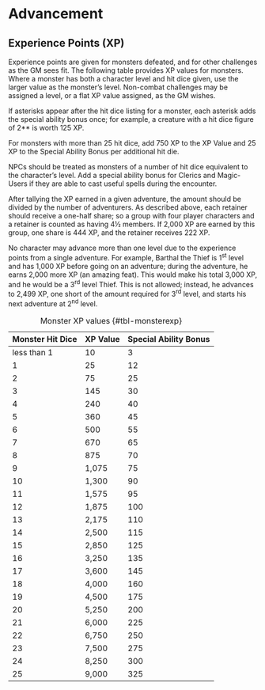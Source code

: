 # Advancement

## Experience Points (XP)

Experience points are given for monsters defeated, and for other challenges as the GM sees fit. The following table provides XP values for monsters. Where a monster has both a character level and hit dice given, use the larger value as the monster's level. Non-combat challenges may be assigned a level, or a flat XP value assigned, as the GM wishes.

If asterisks appear after the hit dice listing for a monster, each asterisk adds the special ability bonus once; for example, a creature with a hit dice figure of 2** is worth 125 XP.

For monsters with more than 25 hit dice, add 750 XP to the XP Value and 25 XP to the Special Ability Bonus per additional hit die.

NPCs should be treated as monsters of a number of hit dice equivalent to the character's level. Add a special ability bonus for Clerics and Magic-Users if they are able to cast useful spells during the encounter.

After tallying the XP earned in a given adventure, the amount should be divided by the number of adventurers. As described above, each retainer should receive a one-half share; so a group with four player characters and a retainer is counted as having 4½ members. If 2,000 XP are earned by this group, one share is 444 XP, and the retainer receives 222 XP.

No character may advance more than one level due to the experience points from a single adventure. For example, Barthal the Thief is 1^st^ level and has 1,000 XP before going on an adventure; during the adventure, he earns 2,000 more XP (an amazing feat). This would make his total 3,000 XP, and he would be a 3^rd^ level Thief. This is not allowed; instead, he advances to 2,499 XP, one short of the amount required for 3^rd^ level, and starts his next adventure at 2^nd^ level.


<div class="tableFixHead">

| **Monster Hit Dice** | **XP Value** | **Special Ability Bonus** |
|----|----|---|
| less than 1 | 10 | 3 |
| 1 | 25 | 12 |
| 2 | 75 | 25 |
| 3 | 145 | 30 |
| 4 | 240 | 40 |
| 5 | 360 | 45 |
| 6 | 500 | 55 |
| 7 | 670 | 65 |
| 8 | 875 | 70 |
| 9 | 1,075 | 75 |
| 10 | 1,300 | 90 |
| 11 | 1,575 | 95 |
| 12 | 1,875 | 100 |
| 13 | 2,175 | 110 |
| 14 | 2,500 | 115 |
| 15 | 2,850 | 125 |
| 16 | 3,250 | 135 |
| 17 | 3,600 | 145 |
| 18 | 4,000 | 160 |
| 19 | 4,500 | 175 |
| 20 | 5,250 | 200 |
| 21 | 6,000 | 225 |
| 22 | 6,750 | 250 |
| 23 | 7,500 | 275 |
| 24 | 8,250 | 300 |
| 25 | 9,000 | 325 |

: Monster XP values {#tbl-monsterexp}

</div>